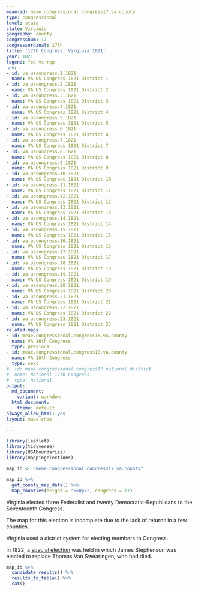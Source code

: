 ```yaml
---
meae-id: meae.congressional.congress17.va.county
type: congressional
level: state
state: Virginia
geography: county
congressnum: 17
congressordinal: 17th
title: '17th Congress: Virginia 1821'
year: 1821
legend: fed-vs-rep
nnv:
- id: va.uscongress.1.1821
  name: VA US Congress 1821 District 1
- id: va.uscongress.2.1821
  name: VA US Congress 1821 District 2
- id: va.uscongress.3.1821
  name: VA US Congress 1821 District 3
- id: va.uscongress.4.1821
  name: VA US Congress 1821 District 4
- id: va.uscongress.5.1821
  name: VA US Congress 1821 District 5
- id: va.uscongress.6.1821
  name: VA US Congress 1821 District 6
- id: va.uscongress.7.1821
  name: VA US Congress 1821 District 7
- id: va.uscongress.8.1821
  name: VA US Congress 1821 District 8
- id: va.uscongress.9.1821
  name: VA US Congress 1821 District 9
- id: va.uscongress.10.1821
  name: VA US Congress 1821 District 10
- id: va.uscongress.11.1821
  name: VA US Congress 1821 District 11
- id: va.uscongress.12.1821
  name: VA US Congress 1821 District 12
- id: va.uscongress.13.1821
  name: VA US Congress 1821 District 13
- id: va.uscongress.14.1821
  name: VA US Congress 1821 District 14
- id: va.uscongress.15.1821
  name: VA US Congress 1821 District 15
- id: va.uscongress.16.1821
  name: VA US Congress 1821 District 16
- id: va.uscongress.17.1821
  name: VA US Congress 1821 District 17
- id: va.uscongress.18.1821
  name: VA US Congress 1821 District 18
- id: va.uscongress.19.1821
  name: VA US Congress 1821 District 19
- id: va.uscongress.20.1821
  name: VA US Congress 1821 District 20
- id: va.uscongress.21.1821
  name: VA US Congress 1821 District 21
- id: va.uscongress.22.1821
  name: VA US Congress 1821 District 22
- id: va.uscongress.23.1821
  name: VA US Congress 1821 District 23
related-maps:
- id: meae.congressional.congress16.va.county
  name: VA 16th Congress
  type: previous
- id: meae.congressional.congress18.va.county
  name: VA 18th Congress
  type: next
#- id: meae.congressional.congress17.national.district
#  name: National 17th Congress
#  type: national
output:
  md_document:
    variant: markdown
  html_document:
    theme: default
always_allow_html: yes
layout: maps-show

---
```


```r
library(leaflet)
library(tidyverse)
library(USAboundaries)
library(mappingelections)

map_id <- "meae.congressional.congress17.va.county"
```

<div class="map">

```r
map_id %>%
  get_county_map_data() %>%
  map_counties(height = "550px", congress = 17)
```

</div>

Virginia elected three Federalist and twenty Democratic-Republicans to the Seventeenth Congress.

The map for this election is incomplete due to the lack of returns in a few counties.

Virginia used a district system for electing members to Congress.

In 1822, a [special election](https://elections.lib.tufts.edu/catalog/tufts:va.uscongress.2.special.1822) was held in which James Stephenson was elected to replace Thomas Van Swearingen, who had died.

<div class="results-table">

```r
map_id %>%
  candidate_results() %>%
  results_to_table() %>%
  cat()
```

</div>
